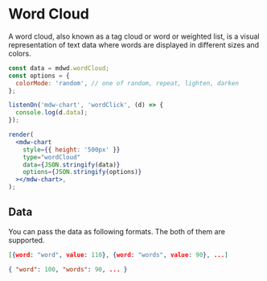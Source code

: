 # Word Cloud

A word cloud, also known as a tag cloud or word or weighted list, is a visual representation of text data where words are displayed in different sizes and colors.

```jsx live noInline
const data = mdwd.wordCloud;
const options = {
  colorMode: 'random', // one of random, repeat, lighten, darken
};

listenOn('mdw-chart', 'wordClick', (d) => {
  console.log(d.data);
});

render(
  <mdw-chart
    style={{ height: '500px' }}
    type="wordCloud"
    data={JSON.stringify(data)}
    options={JSON.stringify(options)}
  ></mdw-chart>,
);
```

## Data

You can pass the data as following formats. The both of them are supported.

```json
[{word: "word", value: 110}, {word: "words", value: 90}, ...]
```

```json
{ "word": 100, "words": 90, ... }
```
